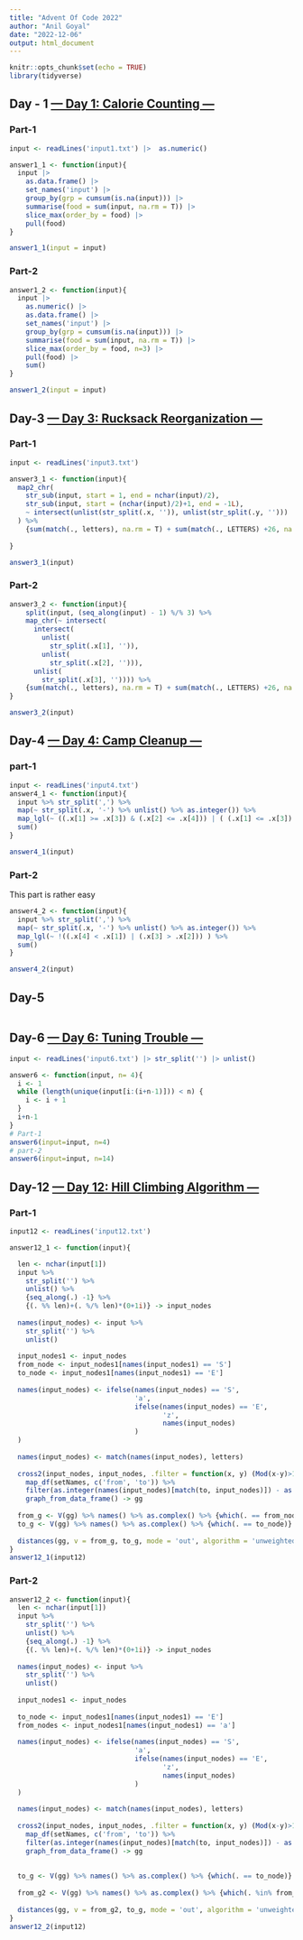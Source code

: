 ```yaml
---
title: "Advent Of Code 2022"
author: "Anil Goyal"
date: "2022-12-06"
output: html_document
---
```


```r
knitr::opts_chunk$set(echo = TRUE)
library(tidyverse)
```

## Day - 1 [--- Day 1: Calorie Counting ---](https://adventofcode.com/2022/day/1) 
### Part-1

```r
input <- readLines('input1.txt') |>  as.numeric()

answer1_1 <- function(input){
  input |>  
    as.data.frame() |> 
    set_names('input') |> 
    group_by(grp = cumsum(is.na(input))) |> 
    summarise(food = sum(input, na.rm = T)) |> 
    slice_max(order_by = food) |> 
    pull(food)
}

answer1_1(input = input)

```

### Part-2
```r
answer1_2 <- function(input){
  input |> 
    as.numeric() |> 
    as.data.frame() |> 
    set_names('input') |> 
    group_by(grp = cumsum(is.na(input))) |> 
    summarise(food = sum(input, na.rm = T)) |> 
    slice_max(order_by = food, n=3) |> 
    pull(food) |> 
    sum()
}

answer1_2(input = input)
```
## Day-3 [--- Day 3: Rucksack Reorganization ---](https://adventofcode.com/2022/day/3)
### Part-1
```r
input <- readLines('input3.txt')

answer3_1 <- function(input){
  map2_chr(
    str_sub(input, start = 1, end = nchar(input)/2),
    str_sub(input, start = (nchar(input)/2)+1, end = -1L),
    ~ intersect(unlist(str_split(.x, '')), unlist(str_split(.y, '')))
  ) %>% 
    {sum(match(., letters), na.rm = T) + sum(match(., LETTERS) +26, na.rm = T)}
  
}

answer3_1(input)
```
### Part-2
```r
answer3_2 <- function(input){
    split(input, (seq_along(input) - 1) %/% 3) %>% 
    map_chr(~ intersect(
      intersect(
        unlist(
          str_split(.x[1], '')), 
        unlist(
          str_split(.x[2], ''))), 
      unlist(
        str_split(.x[3], '')))) %>% 
    {sum(match(., letters), na.rm = T) + sum(match(., LETTERS) +26, na.rm = T)}
}

answer3_2(input)
```
## Day-4 [--- Day 4: Camp Cleanup ---](https://adventofcode.com/2022/day/4)
### part-1
```r
input <- readLines('input4.txt')
answer4_1 <- function(input){
  input %>% str_split(',') %>% 
  map(~ str_split(.x, '-') %>% unlist() %>% as.integer()) %>% 
  map_lgl(~ ((.x[1] >= .x[3]) & (.x[2] <= .x[4])) | ( (.x[1] <= .x[3]) & (.x[2] >= .x[4]) ) ) %>% 
  sum()
}

answer4_1(input)
```
### Part-2
This part is rather easy
```r
answer4_2 <- function(input){
  input %>% str_split(',') %>% 
  map(~ str_split(.x, '-') %>% unlist() %>% as.integer()) %>% 
  map_lgl(~ !((.x[4] < .x[1]) | (.x[3] > .x[2])) ) %>% 
  sum()
}

answer4_2(input)
```

## Day-5 []()
```r

```


## Day-6 [--- Day 6: Tuning Trouble ---](https://adventofcode.com/2022/day/6)
```r
input <- readLines('input6.txt') |> str_split('') |> unlist()

answer6 <- function(input, n= 4){
  i <- 1
  while (length(unique(input[i:(i+n-1)])) < n) {
    i <- i + 1  
  }
  i+n-1
}
# Part-1
answer6(input=input, n=4)
# part-2
answer6(input=input, n=14)
```
## Day-12 [--- Day 12: Hill Climbing Algorithm ---](https://adventofcode.com/2022/day/12)
### Part-1
```r
input12 <- readLines('input12.txt')

answer12_1 <- function(input){

  len <- nchar(input[1])
  input %>% 
    str_split('') %>% 
    unlist() %>% 
    {seq_along(.) -1} %>% 
    {(. %% len)+(. %/% len)*(0+1i)} -> input_nodes
  
  names(input_nodes) <- input %>% 
    str_split('') %>% 
    unlist()
  
  input_nodes1 <- input_nodes
  from_node <- input_nodes1[names(input_nodes1) == 'S']
  to_node <- input_nodes1[names(input_nodes1) == 'E']
  
  names(input_nodes) <- ifelse(names(input_nodes) == 'S', 
                               'a', 
                               ifelse(names(input_nodes) == 'E', 
                                      'z',
                                      names(input_nodes)
                               )
  )
  
  names(input_nodes) <- match(names(input_nodes), letters)
  
  cross2(input_nodes, input_nodes, .filter = function(x, y) (Mod(x-y)>1 | x==y) ) %>% 
    map_df(setNames, c('from', 'to')) %>% 
    filter(as.integer(names(input_nodes)[match(to, input_nodes)]) - as.integer(names(input_nodes)[match(from, input_nodes)]) <= 1) %>% 
    graph_from_data_frame() -> gg
  
  from_g <- V(gg) %>% names() %>% as.complex() %>% {which(. == from_node)}
  to_g <- V(gg) %>% names() %>% as.complex() %>% {which(. == to_node)}
  
  distances(gg, v = from_g, to_g, mode = 'out', algorithm = 'unweighted')
}
answer12_1(input12)
```

### Part-2
```r
answer12_2 <- function(input){
  len <- nchar(input[1])
  input %>% 
    str_split('') %>% 
    unlist() %>% 
    {seq_along(.) -1} %>% 
    {(. %% len)+(. %/% len)*(0+1i)} -> input_nodes
  
  names(input_nodes) <- input %>% 
    str_split('') %>% 
    unlist()
  
  input_nodes1 <- input_nodes
  
  to_node <- input_nodes1[names(input_nodes1) == 'E']
  from_nodes <- input_nodes1[names(input_nodes1) == 'a']
  
  names(input_nodes) <- ifelse(names(input_nodes) == 'S', 
                               'a', 
                               ifelse(names(input_nodes) == 'E', 
                                      'z',
                                      names(input_nodes)
                               )
  )
  
  names(input_nodes) <- match(names(input_nodes), letters)
  
  cross2(input_nodes, input_nodes, .filter = function(x, y) (Mod(x-y)>1 | x==y) ) %>% 
    map_df(setNames, c('from', 'to')) %>% 
    filter(as.integer(names(input_nodes)[match(to, input_nodes)]) - as.integer(names(input_nodes)[match(from, input_nodes)]) <= 1) %>% 
    graph_from_data_frame() -> gg
  
  
  to_g <- V(gg) %>% names() %>% as.complex() %>% {which(. == to_node)}
  
  from_g2 <- V(gg) %>% names() %>% as.complex() %>% {which(. %in% from_nodes)}
  
  distances(gg, v = from_g2, to_g, mode = 'out', algorithm = 'unweighted') %>% min()
}
answer12_2(input12)
```

